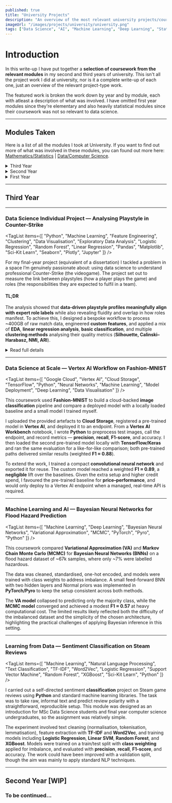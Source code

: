 ```yaml
---
published: true
title: "University Projects"
description: "An overview of the most relevant university projects/coursework from my Data Science BSc at the University of Exeter."
imageUrl: "/images/projects/university/university.png"
tags: ["Data Science", "AI", "Machine Learning", "Deep Learning", "Statistics", "GCP", "Python", "R", "SQL", "Java", "Database Theory", "Data Visualisation", "Data Preprocessing", "Numpy", "Pandas"]
---
```


 # Introduction

In this write-up I have put together a **selection of coursework from the relevant modules** in my second and third years of university.
This isn't all the project work I did at university, nor is it a complete write-up of each one, just an overview of the relevant project-type work.

The featured work is broken the work down by year and by module, each with atleast a description of what was involved. I have omitted first year modules since they're elementary and also heavily statistical modules since their coursework was not so relevant to data science.

---

## Modules Taken
Here is a list of all the modules I took at University.
If you want to find out more of what was involved in these modules, you can found out more here:
<a href="https://www.exeter.ac.uk/study/studyinformation/modules/?prog=mathematics&year=2022/3" target="_blank" rel="noopener noreferrer">Mathematics/Statistics</a> | 
<a href="https://www.exeter.ac.uk/study/studyinformation/modules/?prog=compsci&year=2022/3" target="_blank" rel="noopener noreferrer">Data/Computer Science</a>.


<details>
  <summary className="cursor-pointer text-2xl font-heading">Third Year</summary>
  <ul className="mt-2 space-y-1">
    <li>COM3022 — Data Science Individual Project</li>
    <li>COM3021 — Data Science at Scale</li>
    <li>COM3023 — Machine Learning and AI</li>
    <li>ECM3420 — Learning from Data</li>
    <li>MTH3024 — Stochastic Processes</li>
    <li>MTH3028 — Statistical Inference</li>
    <li>MTH3041 — Bayesian Statistics, Philosophy and Practice</li>
  </ul>
</details>

<details>
  <summary className="cursor-pointer text-2xl font-heading">Second Year</summary>
  <ul className="mt-2 space-y-1">
    <li>COM2011 — Machine Learning and Data Science</li>
    <li>COM2012 — Data Science in Society</li>
    <li>COM2013 — Data Science Group Project 2</li>
    <li>COM2014 — Computational Intelligence</li>
    <li>ECM2414 — Software Development</li>
    <li>ECM2419 — Database Theory and Design</li>
    <li>MTH2006 — Statistical Modelling and Inference</li>
  </ul>
</details>

<details>
  <summary className="cursor-pointer text-2xl font-heading">First Year</summary>
  <ul className="mt-2 space-y-1">
    <li>COM1012 — Data Science Group Project 1</li>
    <li>ECM1410 — Object-Oriented Programming</li>
    <li>MTH1002 — Mathematical Methods</li>
    <li>MTH1004 — Probability, Statistics and Data</li>
    <li>COM1011 — Fundamentals of Machine Learning</li>
    <li>ECM1400 — Programming</li>
  </ul>
</details>

---
## Third Year
---

### Data Science Individual Project — Analysing Playstyle in Counter-Strike

<TagList items={[
  "Python",
  "Machine Learning",
  "Feature Engineering",
  "Clustering",
  "Data Visualisation",
  "Exploratory Data Analysis",
  "Logistic Regression",
  "Random Forest",
  "Linear Regression",
  "Pandas",
  "Matplotlib",
  "Sci-Kit Learn",
  "Seaborn",
  "Plotly",
  "Jupyter"
]} />


For my final-year project (equivalent of a dissertation) I tackled a problem in a space I’m genuinely passionate about: using data science to understand professional Counter-Strike (the videogame). The project set out to measure the link between playstyles (how a player plays the game) and roles (the responsibilities they are expected to fulfil in a team).

#### TL;DR
The analysis showed that **data-driven playstyle profiles meaningfully align with expert role labels** while also revealing fluidity and overlap in how roles manifest.
To achieve this, I designed a bespoke workflow to process ~400GB of raw match data, engineered **custom features**, and applied a mix of **EDA**,
**linear regression analysis**, **basic classification**, and multiple **clustering methods** analysing their quality metrics (**Silhouette, Calinski–Harabasz, NMI, ARI**).


<details>
  <summary className="cursor-pointer text-3xl font-heading">Read full details</summary>

  #### Data Processing

  To do this, I built a bespoke data processing workflow. Starting with over 400GB of raw "demofiles" (gameplay data) from tournaments in 2024, I used the <a href="https://github.com/pnxenopoulos/awpy" target="_blank" rel="noopener noreferrer">awpy</a> python library to parse the game events and then engineered a bespoke set of behavioural features. These weren’t performance metrics like K/D — they were designed to quantify *how* a player approached the game, not *how well*:

  - Aggression (time alive per death, opening duel attempts)  
  - Trading (proportion of kills and deaths traded)  
  - Positioning (two novel distance-based metrics I developed to capture how close players stayed to their teammates)

  <FigureImage
  src="/images/projects/university/feature_extraction.svg"
  alt="Data Processing Diagram"
  caption="Diagram showing the data processing workflow."
  />

  All processing was done locally in python, with careful validation (manual demo checks and cross-referencing HLTV stats) to ensure the features were robust. The result was a clean player-level dataset representing playstyle alone.

  #### Data analysis methodology

  I carried out extensive exploratory analysis on the engineered features. This included stability checks to ensure they were consistent across sufficient samples, **correlation analysis** to study relationships between them, and analysed a **linear regression stratified by role** on the positional metrics to determine whether both captured distinct information. I also ran preliminary classification experiments with **Logistic Regression** and **Random Forests** to test how well the features could predict role labels. Throughout this process I generated a large number of plots — distributions, correlations, regressions, and role comparisons — to visualise and validate the behaviour of the features.

  I then moved on to several **clustering methods** (**K-Means**, **Hierarchical**, **Gaussian Mixture Models**) to see if natural “archetypes” emerged. Cluster quality was assessed using internal validation metrics such as the **Silhouette Coefficient** and **Calinski–Harabasz Index**, while external comparison with expert-assigned role labels was quantified using **Normalized Mutual Information (NMI)** and the **Adjusted Rand Index (ARI)**. Together, these steps created a rigorous analytical framework that contextualised the clustering results and highlighted both the structure and limitations of the data.

  <FigureImage
  src="/images/projects/university/CS_T_Features_PCA.svg"
  alt="PCA of T-side features"
  caption="PCA projection of the T-side player features, with roles colour-labelled."
  />


  #### Interpretations

  The analysis showed clear spectra for rifler roles, distinct separation of snipers (AWPers), and measurable though overlapping groupings that aligned with expert role labels from the CS community. **In short, I was able to demonstrate that with just a few carefully engineered features, data-driven playstyle profiles corresponded with how analysts describe roles**, while also highlighting ambiguities and role fluidity. **T-side roles proved more distinguishable than the CT-side**, where playstyles were less separable and clusters weaker — a finding that mirrors the greater individual flexibility demanded on the defensive side. Notably, **T-side AWPers consistently formed the most distinct cluster**, showing that their behavioural signature was strong enough to emerge from positioning and engagement patterns alone. Meanwhile, rifler roles often appeared along spectra (e.g. Spacetaker ↔ Lurker, Anchor ↔ Rotator) rather than as discrete groups, reinforcing that **playstyles exist on a continuum rather than in fixed categories**.

  #### Conclusion

  This project gave me experience with a full data workflow — messy raw data acquisition, custom feature engineering, validation, clustering, and analysis — and produced a unique dataset and methodology in a field that hasn’t seen much academic work yet. It was the most meaningful piece of coursework I did, combining technical depth with a domain I have relative expertise in.

</details>

---

### Data Science at Scale — Vertex AI Workflow on Fashion-MNIST

<TagList items={[
  "Google Cloud",
  "Vertex AI",
  "Cloud Storage",
  "TensorFlow",
  "Python",
  "Neural Networks",
  "Machine Learning",
  "Model Deployment",
  "Deep Learning",
  "Data Visualisation"
]} />

This coursework used **Fashion-MNIST** to build a cloud-backed **image classification** pipeline and compare a deployed model with a locally loaded baseline and a small model I trained myself.

<FigureImage
  src="/images/projects/university/DSS.svg"
  alt="Google Cloud Icons and some images from the dataset"
  />

I uploaded the provided artefacts to **Cloud Storage**, registered a pre-trained model in **Vertex AI**, and deployed it to an endpoint. From a **Vertex AI Workbench** notebook, I wrote **Python** to preprocess test images, call the endpoint, and record metrics — **precision**, **recall**, **F1-score**, and accuracy. I then loaded the second pre-trained model locally with **TensorFlow/Keras** and ran the same evaluation for a like-for-like comparison; both pre-trained paths delivered similar results (weighted **F1 ≈ 0.88**).

To extend the work, I trained a compact **convolutional neural network** and exported it for reuse. The custom model reached a weighted **F1 ≈ 0.89**, a **negligible** lift over the baselines.
Given the extra setup and higher credit spend, I favoured the pre-trained baseline for **price–performance**, and would only deploy to a Vertex AI endpoint when a managed, real-time API is required.

---

### Machine Learning and AI — Bayesian Neural Networks for Flood Hazard Prediction

<TagList items={[
  "Machine Learning",
  "Deep Learning",
  "Bayesian Neural Networks",
  "Variational Approximation",
  "MCMC",
  "PyTorch",
  "Pyro",
  "Python"
]} />

This coursework compared **Variational Approximation (VA)** and **Markov Chain Monte Carlo (MCMC)** for **Bayesian Neural Networks (BNNs)** on a flood hazard dataset of ~67k samples, where only ~7% were labelled hazardous.

The data was cleaned, standardised, one-hot encoded, and models were trained with class weights to address imbalance. A small feed-forward BNN with two hidden layers and Normal priors was implemented in **PyTorch/Pyro** to keep the setup consistent across both methods.

The **VA model** collapsed to predicting only the majority class, while the **MCMC model** converged and achieved a modest **F1 ≈ 0.57** at heavy computational cost. The limited results likely reflected both the difficulty of the imbalanced dataset and the simplicity of the chosen architecture, highlighting the practical challenges of applying Bayesian inference in this setting.


---

### Learning from Data — Sentiment Classification on Steam Reviews

<TagList items={[
  "Machine Learning",
  "Natural Language Processing",
  "Text Classification",
  "TF-IDF",
  "Word2Vec",
  "Logistic Regression",
  "Support Vector Machine",
  "Random Forest",
  "XGBoost",
  "Sci-Kit Learn",
  "Python"
]} />

I carried out a self-directed sentiment **classification** project on Steam game reviews using **Python** and standard machine learning libraries. The task was to take raw, informal text and predict review polarity with a straightforward, reproducible setup.
This module was designed as an introduction for MSc Data Science students and final year computer science undergraduates, so the assignment was relatively simple.

The experiment involved text cleaning (normalisation, tokenisation, lemmatisation), feature extraction with **TF-IDF** and **Word2Vec**, and training models including **Logistic Regression**, **Linear SVM**, **Random Forest**, and **XGBoost**. Models were trained on a train/test split with **class weighting** applied for imbalance, and evaluated with **precision**, **recall**, **F1-score**, and accuracy.
The work could have been improved with a validation split, though the aim was mainly to apply standard NLP techniques.



--- 
## Second Year [WIP]

### To be continued...
